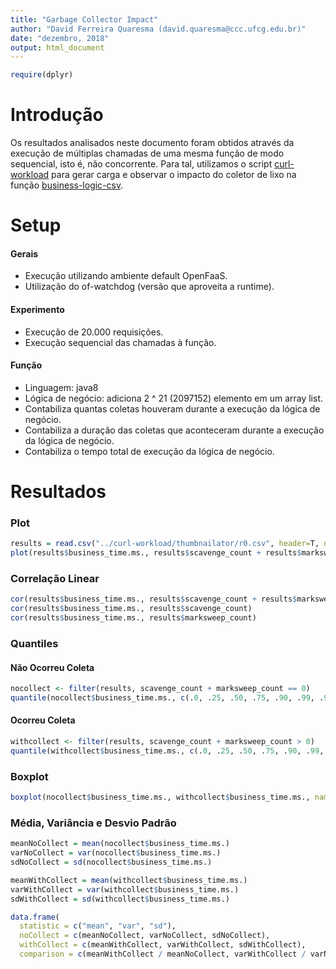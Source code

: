 ```yaml
---
title: "Garbage Collector Impact"
author: "David Ferreira Quaresma (david.quaresma@ccc.ufcg.edu.br)"
date: "dezembro, 2018"
output: html_document
---
```


```r
require(dplyr)
```

# Introdução
Os resultados analisados neste documento foram obtidos através da execução de múltiplas chamadas de uma mesma função de modo sequencial, isto é, não concorrente. Para tal, utilizamos o script [curl-workload](https://github.com/dfquaresma/pibic-faas/blob/master/analysis/curl-workload/curl-workload.sh) para gerar carga e observar o impacto do coletor de lixo na função [business-logic-csv](https://github.com/dfquaresma/pibic-faas/blob/master/functions/business-logic/business-logic-csv/business-logic-csv/src/main/java/com/openfaas/function/Handler.java).   

# Setup
#### Gerais
- Execução utilizando ambiente default OpenFaaS.
- Utilização do of-watchdog (versão que aproveita a runtime).

#### Experimento
- Execução de 20.000 requisições.
- Execução sequencial das chamadas à função.

#### Função 
- Linguagem: java8
- Lógica de negócio: adiciona 2 ^ 21 (2097152) elemento em um array list.
- Contabiliza quantas coletas houveram durante a execução da lógica de negócio.
- Contabiliza a duração das coletas que aconteceram durante a execução da lógica de negócio.
- Contabiliza o tempo total de execução da lógica de negócio.

# Resultados
### Plot
```r
results = read.csv("../curl-workload/thumbnailator/r0.csv", header=T, dec=".")
plot(results$business_time.ms., results$scavenge_count + results$marksweep_count, xlab="tempo de execução (ms)", ylab="numero de coletas")
```


### Correlação Linear
```r
cor(results$business_time.ms., results$scavenge_count + results$marksweep_count)
cor(results$business_time.ms., results$scavenge_count)
cor(results$business_time.ms., results$marksweep_count)
```


### Quantiles
#### Não Ocorreu Coleta
```r
nocollect <- filter(results, scavenge_count + marksweep_count == 0)
quantile(nocollect$business_time.ms., c(.0, .25, .50, .75, .90, .99, .999))
```

#### Ocorreu Coleta
```r
withcollect <- filter(results, scavenge_count + marksweep_count > 0)
quantile(withcollect$business_time.ms., c(.0, .25, .50, .75, .90, .99, .999))
```


### Boxplot
```r
boxplot(nocollect$business_time.ms., withcollect$business_time.ms., names=c("Não Ocorreu Coleta", "Ocorreu Coleta"), main="Impacto do Coletor", outline=FALSE)
```


### Média, Variância e Desvio Padrão 
```r
meanNoCollect = mean(nocollect$business_time.ms.)
varNoCollect = var(nocollect$business_time.ms.)
sdNoCollect = sd(nocollect$business_time.ms.)

meanWithCollect = mean(withcollect$business_time.ms.)
varWithCollect = var(withcollect$business_time.ms.)
sdWithCollect = sd(withcollect$business_time.ms.)

data.frame(
  statistic = c("mean", "var", "sd"), 
  noCollect = c(meanNoCollect, varNoCollect, sdNoCollect), 
  withCollect = c(meanWithCollect, varWithCollect, sdWithCollect),
  comparison = c(meanWithCollect / meanNoCollect, varWithCollect / varNoCollect, sdWithCollect / sdNoCollect))
```